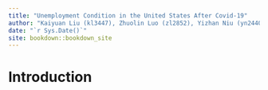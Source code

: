 ```yaml
--- 
title: "Unemployment Condition in the United States After Covid-19"
author: "Kaiyuan Liu (kl3447), Zhuolin Luo (zl2852), Yizhan Niu (yn2440)"
date: "`r Sys.Date()`"
site: bookdown::bookdown_site
---
```


# Introduction

